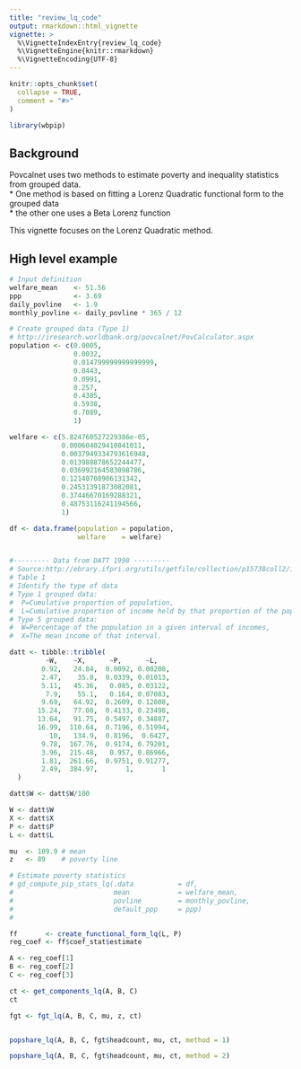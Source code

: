 ```yaml
---
title: "review_lq_code"
output: rmarkdown::html_vignette
vignette: >
  %\VignetteIndexEntry{review_lq_code}
  %\VignetteEngine{knitr::rmarkdown}
  %\VignetteEncoding{UTF-8}
---
```


```r
knitr::opts_chunk$set(
  collapse = TRUE,
  comment = "#>"
)
```

```r
library(wbpip)
```

## Background
Povcalnet uses two methods to estimate poverty and inequality statistics from 
grouped data.  
* One method is based on fitting a Lorenz Quadratic functional form to the 
grouped data  
* the other one uses a Beta Lorenz function

This vignette focuses on the Lorenz Quadratic method.

## High level example
```r
# Input definition
welfare_mean    <- 51.56
ppp             <- 3.69
daily_povline   <- 1.9
monthly_povline <- daily_povline * 365 / 12

# Create grouped data (Type 1)
# http://iresearch.worldbank.org/povcalnet/PovCalculator.aspx
population <- c(0.0005,
                0.0032,
                0.014799999999999999,
                0.0443,
                0.0991,
                0.257,
                0.4385,
                0.5938,
                0.7089,
                1)

welfare <- c(5.824760527229386e-05,
             0.000604029410841011,
             0.0037949334793616948,
             0.013988878652244477,
             0.036992164583098786,
             0.12140708906131342,
             0.24531391873082081,
             0.37446670169288321,
             0.48753116241194566,
             1)

df <- data.frame(population = population,
                 welfare    = welfare)


#--------- Data from DATT 1998 ---------
# Source:http://ebrary.ifpri.org/utils/getfile/collection/p15738coll2/id/125673/filename/125704.pdf
# Table 1
# Identify the type of data
# Type 1 grouped data: 
#  P=Cumulative proportion of population, 
#  L=Cumulative proportion of income held by that proportion of the population
# Type 5 grouped data: 
#  W=Percentage of the population in a given interval of incomes, 
#  X=The mean income of that interval.

datt <- tibble::tribble(
         ~W,    ~X,      ~P,      ~L,
        0.92,   24.84,  0.0092, 0.00208,
        2.47,    35.8,  0.0339, 0.01013,
        5.11,   45.36,   0.085, 0.03122,
         7.9,    55.1,   0.164, 0.07083,
        9.69,   64.92,  0.2609, 0.12808,
       15.24,   77.08,  0.4133, 0.23498,
       13.64,   91.75,  0.5497, 0.34887,
       16.99,  110.64,  0.7196, 0.51994,
          10,   134.9,  0.8196,  0.6427,
        9.78,  167.76,  0.9174, 0.79201,
        3.96,  215.48,   0.957, 0.86966,
        1.81,  261.66,  0.9751, 0.91277,
        2.49,  384.97,       1,       1
  )

datt$W <- datt$W/100

W <- datt$W
X <- datt$X
P <- datt$P
L <- datt$L

mu  <- 109.9 # mean
z   <- 89    # poverty line

# Estimate poverty statistics
# gd_compute_pip_stats_lq(.data           = df,
#                         mean            = welfare_mean,
#                         povline         = monthly_povline,
#                         default_ppp     = ppp)
# 

ff       <- create_functional_form_lq(L, P)
reg_coef <- ff$coef_stat$estimate

A <- reg_coef[1]
B <- reg_coef[2]
C <- reg_coef[3]

ct <- get_components_lq(A, B, C)
ct

fgt <- fgt_lq(A, B, C, mu, z, ct)


popshare_lq(A, B, C, fgt$headcount, mu, ct, method = 1)

popshare_lq(A, B, C, fgt$headcount, mu, ct, method = 2)




```
